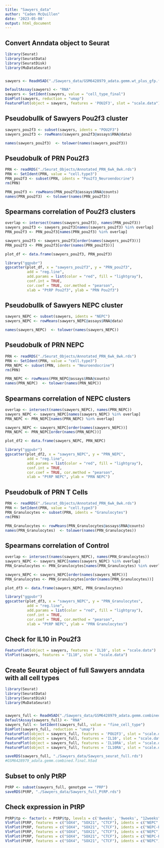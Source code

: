 ```yaml
---
title: "Sawyers_data"
author: "Caden McQuillen"
date: '2023-05-08'
output: html_document
---
```


## Convert Anndata object to Seurat
```r
library(Seurat)
library(SeuratData)
library(SeuratDisk)
library(MuDataSeurat)


sawyers <- ReadH5AD("./Sawyers_data/GSM6428979_adata.gemm.wt_plus_gfp.final.h5ad", layers = c("counts", "data"))


```


```r
DefaultAssay(sawyers) <- "RNA"
sawyers <- SetIdent(sawyers, value = "cell_type_final")
DimPlot(sawyers, reduction = "umap")
FeaturePlot(object = sawyers, features = 'POU2F3', slot = "scale.data")
```

## Pseudobullk of Sawyers Pou2f3 cluster
```r

sawyers_pou2f3 <- subset(sawyers, idents = "POU2F3")
sawyers_pou2f3 <- rowMeans(sawyers_pou2f3@assays$RNA@data)

names(sawyers_pou2f3)  <- tolower(names(sawyers_pou2f3))

```

## Pseudobulk of PRN Pou2f3
```r
PRN <- readRDS("./Seurat_Objects/Annotated_PRN_6wk_8wk.rds")
PRN <- SetIdent(PRN, value = "cell.type3")
PRN_pou2f3 <- subset(PRN, idents = "Pou2f3_Neuroendocrine")
rm(PRN)

PRN_pou2f3 <- rowMeans(PRN_pou2f3@assays$RNA@counts)
names(PRN_pou2f3)  <- tolower(names(PRN_pou2f3))

```

## Spearmans correlation of Pou2f3 clusters
```r
overlap <- intersect(names(sawyers_pou2f3), names(PRN_pou2f3))
sawyers_pou2f3 <- sawyers_pou2f3[names(sawyers_pou2f3) %in% overlap]
PRN_pou2f3 <- PRN_pou2f3[names(PRN_pou2f3) %in% overlap]

sawyers_pou2f3 <- sawyers_pou2f3[order(names(sawyers_pou2f3))]
PRN_pou2f3 <- PRN_pou2f3[order(names(PRN_pou2f3))]

plot_df <- data.frame(sawyers_pou2f3, PRN_pou2f3)

library("ggpubr")
ggscatter(plot_df, x = "sawyers_pou2f3", y = "PRN_pou2f3", 
          add = "reg.line", 
          add.params = list(color = "red", fill = "lightgray"),
          conf.int = TRUE, 
          cor.coef = TRUE, cor.method = "pearson",
          xlab = "PtRP Pou2f3", ylab = "PRN Pou2f3")


```




## Pseudobullk of Sawyers NEPC cluster
```r

sawyers_NEPC <- subset(sawyers, idents = "NEPC")
sawyers_NEPC <- rowMeans(sawyers_NEPC@assays$RNA@data)

names(sawyers_NEPC)  <- tolower(names(sawyers_NEPC))

```

## Pseudobulk of PRN NEPC
```r
PRN <- readRDS("./Seurat_Objects/Annotated_PRN_6wk_8wk.rds")
PRN <- SetIdent(PRN, value = "cell.type3")
PRN_NEPC <- subset(PRN, idents = "Neuroendocrine")
rm(PRN)

PRN_NEPC <- rowMeans(PRN_NEPC@assays$RNA@counts)
names(PRN_NEPC)  <- tolower(names(PRN_NEPC))

```

## Spearmans correlation of NEPC clusters
```r
overlap <- intersect(names(sawyers_NEPC), names(PRN_NEPC))
sawyers_NEPC <- sawyers_NEPC[names(sawyers_NEPC) %in% overlap]
PRN_NEPC <- PRN_NEPC[names(PRN_NEPC) %in% overlap]

sawyers_NEPC <- sawyers_NEPC[order(names(sawyers_NEPC))]
PRN_NEPC <- PRN_NEPC[order(names(PRN_NEPC))]

plot_df2 <- data.frame(sawyers_NEPC, PRN_NEPC)

library("ggpubr")
ggscatter(plot_df2, x = "sawyers_NEPC", y = "PRN_NEPC", 
          add = "reg.line", 
          add.params = list(color = "red", fill = "lightgray"),
          conf.int = TRUE, 
          cor.coef = TRUE, cor.method = "pearson",
          xlab = "PtRP NEPC", ylab = "PRN NEPC")


```





## Pseudobulk of PRN T Cells
```r
PRN <- readRDS("./Seurat_Objects/Annotated_PRN_6wk_8wk.rds")
PRN <- SetIdent(PRN, value = "cell.type3")
PRN_Granulocytes <- subset(PRN, idents = "Granulocytes")
rm(PRN)

PRN_Granulocytes <- rowMeans(PRN_Granulocytes@assays$RNA@counts)
names(PRN_Granulocytes)  <- tolower(names(PRN_Granulocytes))

```

## Spearmans correlation of Control 
```r
overlap <- intersect(names(sawyers_NEPC), names(PRN_Granulocytes))
sawyers_NEPC <- sawyers_NEPC[names(sawyers_NEPC) %in% overlap]
PRN_Granulocytes <- PRN_Granulocytes[names(PRN_Granulocytes) %in% overlap]

sawyers_NEPC <- sawyers_NEPC[order(names(sawyers_NEPC))]
PRN_Granulocytes <- PRN_Granulocytes[order(names(PRN_Granulocytes))]

plot_df3 <- data.frame(sawyers_NEPC, PRN_Granulocytes)

library("ggpubr")
ggscatter(plot_df3, x = "sawyers_NEPC", y = "PRN_Granulocytes", 
          add = "reg.line", 
          add.params = list(color = "red", fill = "lightgray"),
          conf.int = TRUE, 
          cor.coef = TRUE, cor.method = "pearson",
          xlab = "PtRP NEPC", ylab = "PRN Granulocytes")


```

## Check for IL10 in Pou2f3
```r
FeaturePlot(object = sawyers, features = 'IL10', slot = "scale.data")
VlnPlot(sawyers, features = "IL10", slot = "scale.data")
```




## Create Seurat object of full Sawyers anndata with all cell types
```r
library(Seurat)
library(SeuratData)
library(SeuratDisk)
library(MuDataSeurat)


sawyers_full <- ReadH5AD("./Sawyers_data/GSM6428979_adata.gemm.combined.final.h5ad")
DefaultAssay(sawyers_full) <- "RNA"
sawyers_full <- SetIdent(sawyers_full, value = "fine_cell_type")
DimPlot(sawyers_full, reduction = "umap")
FeaturePlot(object = sawyers_full, features = 'POU2F3', slot = "scale.data")
FeaturePlot(object = sawyers_full, features = 'IL10', slot = "scale.data")
FeaturePlot(object = sawyers_full, features = 'IL10RA', slot = "scale.data")
FeaturePlot(object = sawyers_full, features = 'IL10RA', slot = "scale.data")

saveRDS(sawyers_full, "./Sawyers_data/Sawyers_seurat_full.rds")
#GSM6428979_adata.gemm.combined.final.h5ad
```


## Subset to only PtRP
```r
PtRP <- subset(sawyers_full, genotype == "PRP")
saveRDS(PtRP, "./Sawyers_data/Sawyers_full_PtRP.rds")
```

## Check expression in PtRP
```r
PtRP$tp <- factor(x = PtRP$tp, levels = c('8weeks', '9weeks', "12weeks", "16weeks"))
VlnPlot(PtRP, features = c("SOX4", "SOX21", "CTCF"), idents = c("NEPC", "NEPC-P", "EMT", "Mutant_L1", "Mutant_L2", "Mutant_B1", "L3"), slot = "scale.data")
VlnPlot(PtRP, features = c("SOX4", "SOX21", "CTCF"), idents = c("NEPC-P"), slot = "scale.data", group.by = "tp")
VlnPlot(PtRP, features = c("SOX4", "SOX21", "CTCF"), idents = c("NEPC"), slot = "scale.data", group.by = "tp")
VlnPlot(PtRP, features = c("SOX4", "SOX21", "CTCF"), idents = c("NEPC-P"), slot = "scale.data", group.by = "castrate")
VlnPlot(PtRP, features = c("SOX4", "SOX21", "CTCF"), idents = c("NEPC"), slot = "scale.data", group.by = "castrate")
```

